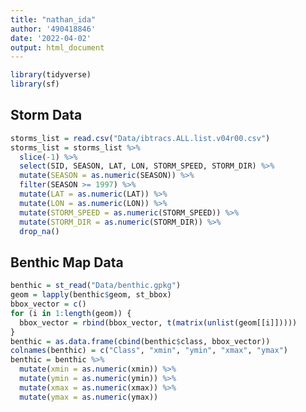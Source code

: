 ```yaml
---
title: "nathan_ida"
author: '490418846'
date: '2022-04-02'
output: html_document
---
```


```r
library(tidyverse)
library(sf)
```

## Storm Data

```r
storms_list = read.csv("Data/ibtracs.ALL.list.v04r00.csv")
storms_list = storms_list %>% 
  slice(-1) %>%
  select(SID, SEASON, LAT, LON, STORM_SPEED, STORM_DIR) %>%
  mutate(SEASON = as.numeric(SEASON)) %>%
  filter(SEASON >= 1997) %>%
  mutate(LAT = as.numeric(LAT)) %>%
  mutate(LON = as.numeric(LON)) %>%
  mutate(STORM_SPEED = as.numeric(STORM_SPEED)) %>%
  mutate(STORM_DIR = as.numeric(STORM_DIR)) %>%
  drop_na()
```

## Benthic Map Data

```r
benthic = st_read("Data/benthic.gpkg")
geom = lapply(benthic$geom, st_bbox)
bbox_vector = c()
for (i in 1:length(geom)) {
  bbox_vector = rbind(bbox_vector, t(matrix(unlist(geom[[i]]))))
}
benthic = as.data.frame(cbind(benthic$class, bbox_vector))
colnames(benthic) = c("Class", "xmin", "ymin", "xmax", "ymax")
benthic = benthic %>%
  mutate(xmin = as.numeric(xmin)) %>%
  mutate(ymin = as.numeric(ymin)) %>%
  mutate(xmax = as.numeric(xmax)) %>%
  mutate(ymax = as.numeric(ymax))
```

